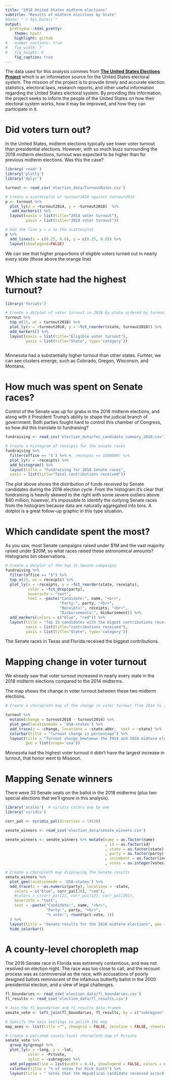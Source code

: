 ```yaml
---
title: "2018 United States midterm elections"
subtitle: "Results of midterm elections by State"
#date: "`r Sys.Date()`"
output:
  prettydoc::html_pretty:
    theme: hpstr
    highlight: github
#   number_sections: true
#   fig_width: 7
#   fig_height: 6
    fig_caption: true
---
```


The data used for this analysis commes from [**The United States Elections Project**](http://www.electproject.org/2018g) which is an information source for the United States electoral system.  The mission of the project is to provide timely and accurate election statistics, electoral laws, research reports, and other useful information regarding the United States electoral system. By providing this information, the project seeks to inform the people of the United States on how their electoral system works, how it may be improved, and how they can participate in it.

# Did voters turn out?

In the United States, midterm elections typically see lower voter turnout than presidential elections. However, with so much buzz surrounding the 2018 midterm elections, turnout was expected to be higher than for previous midterm elections. Was this the case?

```r

library('readr')
library('plotly')
library('dplyr')

turnout <- read_csv('election_data/TurnoutRates.csv')

# Create a scatterplot of turnout2018 against turnout2014
p <- turnout %>%
  plot_ly(x = ~turnout2014, y = ~turnout2018)  %>%
   add_markers() %>%
  layout(xaxis = list(title="2014 voter turnout"),
         yaxis = list(title="2018 voter turnout"))

# Add the line y = x to the scatterplot
p %>%
  add_lines(x = c(0.25, 0.6), y = c(0.25, 0.6)) %>%
  layout(showlegend=FALSE)

```

We can see that higher proportions of eligible voters turned out in nearly every state (those above the orange line)

# Which state had the highest turnout?

```r

library('forcats')

# Create a dotplot of voter turnout in 2018 by state ordered by turnout
turnout %>%
  top_n(15, wt = turnout2018) %>%
  plot_ly(x = ~turnout2018, y = ~fct_reorder(state, turnout2018)) %>%
  add_markers() %>%
  layout(xaxis = list(title="Eligible voter turnout"),
         yaxis = list(title="State", type='category'))
         
```

Minnesota had a substantially higher turnout than other states. Furhter, we can see clusters emerge, such as Colorado, Oregon, Wisconsin, and Montana.

# How much was spent on Senate races?

Control of the Senate was up for grabs in the 2018 midterm elections, and along with it President Trump's ability to shape the judicial branch of government. Both parties fought hard to control this chamber of Congress, so how did this translate to fundraising?


```r

fundraising <- read_csv('election_data/fec_candidate_summary_2018.csv')

# Create a histogram of receipts for the senate races
fundraising %>%
  filter(office == 'S') %>% #, receipts <= 1000000) %>%
  plot_ly(x = ~receipts) %>%
  add_histogram() %>%
  layout(title = "Fundraising for 2018 Senate races",
  xaxis = list(title="Total contributions received"))

```


The plot above shows the distribution of funds received by Senate candidates during the 2018 election cycle. From the histogram it's clear that fundraising is heavily skewed to the right with some severe outliers above $40 million; however, it's impossible to identify the outlying Senate races from the histogram because data are naturally aggregated into bins. A dotplot is a great follow-up graphic in this type situation.

# Which candidate spent the most?

As you saw, most Senate campaigns raised under \$1M and the vast majority raised under \$20M, so what races raised these astronomical amounts? Histograms bin observations. 

```r

# Create a dotplot of the top 15 Senate campaigns
fundraising %>%
  filter(office == "S") %>%
  top_n(15, wt = receipts) %>%
  plot_ly(x = ~receipts, y = ~fct_reorder(state, receipts),
          color = ~fct_drop(party),
          hoverinfo = "text",
          text = ~paste("Candidate:", name, "<br>",
                        "Party:", party, "<br>",
                        "Receipts:", receipts, "<br>",
                        "Disbursements:", disbursement)) %>%
  add_markers(colors = c("blue", "red")) %>% 
  layout(title = "Top 15 candidates with the bigest contributions received by state for 2018 senate races", 
         xaxis = list(title="contributions received"),
         yaxis = list(title="State", type='category'))

```

The Senate races in Texas and Florida received the biggest contributions. 

# Mapping change in voter turnout

We already saw that voter turnout increased in nearly every state in the 2018 midterm elections compared to the 2014 midterms.

The map shows the change in voter turnout between these two midterm elections.


```r

# Create a choropleth map of the change in voter turnout from 2014 to 2018

turnout %>%
  mutate(change = turnout2018 - turnout2014) %>%
  plot_geo(locationmode = 'USA-states') %>%
  add_trace(z = ~change, locations = ~state.abbr,  text = ~state) %>%
  colorbar(title = "Turnout change in percentage") %>% 
  layout(title = "Turnout change bewteewn the 2014 and 2018 midterm election", 
         geo = list(scope='usa'))

```

Minnesota had the highest voter turnout it didn't have the largest increase in turnout, that honor went to Missouri.

# Mapping Senate winners

There were 33 Senate seats on the ballot in the 2018 midterms (plus two special elections that we'll ignore in this analysis). 
```r

library('scales')  # viridis colors one by one 
library('viridis')

corr_pal <- viridis_pal(direction = 1)(20)

senate_winners <- read_csv('election_data/senate_winners.csv')

senate_winners <- senate_winners %>% mutate(name = as.factor(name)
                                            , id = as.factor(id)
                                            , state = as.factor(state)
                                            , party = as.factor(party)
                                            , incumbent = as.factor(incumbent)
                                            , votes = as.integer(votes))

# Create a choropleth map displaying the Senate results
senate_winners %>%
  plot_geo(locationmode = 'USA-states') %>%
  add_trace(z = ~as.numeric(party), locations = ~state,
    colors = c("blue", corr_pal[16], "red"),
    #colors = c(corr_pal[2], corr_pal[12], corr_pal[20]),
    hoverinfo = "text",
    text = ~paste("Candidate:", name, "<br>",
                  "Party:", party, "<br>",
                  "% vote:", round(pct.vote, 1))
  ) %>%
  layout(title = "Senate results for the 2018 midterm elections", geo = list(scope = 'usa')) %>% 
  hide_colorbar()

```

# A county-level choropleth map

The 2018 Senate race in Florida was extremely contentious, and was not resolved on election night. The race was too close to call, and the recount process was as controversial as the race, with accusations of poorly designed ballots reminiscent of the infamous butterfly ballot in the 2000 presidential election, and a slew of legal challenges.


```r

fl_boundaries <- read_csv('election_data/fl_boundaries.csv')
fl_results <- read_csv('election_data/fl_results.csv')

# Join the fl_boundaries and fl_results data frames
senate_vote <- left_join(fl_boundaries, fl_results, by = c("subregion" = "CountyName"))

# Specify the axis settings to polish the map
map_axes <- list(title ="", showgrid = FALSE, zeroline = FALSE, showticklabels = FALSE)

# Create a polished county-level choropleth map of Pctvote
senate_vote %>%
  group_by(group) %>%
  plot_ly(x = ~long, y = ~lat, 
          color = ~Pctvote,
          split = ~subregion) %>%
  add_polygons(line = list(width = 0.4), showlegend = FALSE, colors = c("blue", "red")) %>%
  colorbar(title = "% of votes for Rick Scott") %>% 
  layout(title = " Votes that the Republican candidate received according to the pre-recount in Florida", xaxis = map_axes, yaxis = map_axes)

```
